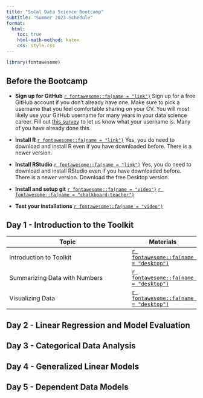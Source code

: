 ```yaml
---
title: "SoCal Data Science Bootcamp"
subtitle: "Summer 2023 Schedule"
format: 
  html:
    toc: true
    html-math-method: katex
    css: style.css
---
```


```r

library(fontawesome)
```

## Before the Bootcamp

- **Sign up for GitHub** [`r fontawesome::fa(name = "link")`](https://github.com) Sign up for a free GitHub account if you don't already have one. Make sure to pick a username that you feel comfortable sharing on your CV. You will most likely use your GitHub username for many years in your data science career. Fill out [this survey](https://forms.gle/URiBx8mzoLt97n6e9) to let us know what your username is. Many of you have already done this.

- **Install R** [`r fontawesome::fa(name = "link")`](https://mirror.las.iastate.edu/CRAN/) Yes, you do need to download and install R even if you have downloaded before. There is a newer version.

- **Install RStudio** [`r fontawesome::fa(name = "link")`](https://posit.co/download/rstudio-desktop/) Yes, you do need to download and install RStudio even if you have downloaded before. There is a newer version. Download the free Desktop version.

- **Install and setup git** [`r fontawesome::fa(name = "video")`]() [`r fontawesome::fa(name = "chalkboard-teacher")`]()

- **Test your installations**  [`r fontawesome::fa(name = "video")`]()


## Day 1 - Introduction to the Toolkit

| Topic                         | Materials |
|-------------------------------|-----------|
| Introduction to Toolkit       |[`r fontawesome::fa(name = "desktop")`]()           |
| Summarizing Data with Numbers |[`r fontawesome::fa(name = "desktop")`]()                    |
| Visualizing Data              |[`r fontawesome::fa(name = "desktop")`]()           |

## Day 2 - Linear Regression and Model Evaluation

<!--

| Topic                         | Materials |
|-------------------------------|-----------|
| Changing Variables       |[`r fontawesome::fa(name = "desktop")`](slides/day02-wrangle-data/02a-changing-variables.html)           |
| Subsetting Data |[`r fontawesome::fa(name = "desktop")`](slides/day02-wrangle-data/02b-subsetting-data.html)                    |
| Joining Data              |[`r fontawesome::fa(name = "desktop")`](slides/day02-wrangle-data/02c-joining-data.html)           |


-->

## Day 3 - Categorical Data Analysis

<!--

| Topic                         | Material |
|-------------------------------|-----------|
| Simple Linear Regression       |[`r fontawesome::fa(name = "desktop")`](slides/day03-regression/03a-simple-linreg.html)           |
| Multiple Linear Regression |[`r fontawesome::fa(name = "desktop")`](slides/day03-regression/03b-multiple-linreg.html)                   |

-->

## Day 4 - Generalized Linear Models

<!--

| Topic                         | Material |
|-------------------------------|-----------|
| Reproducible Workflow       |[`r fontawesome::fa(name = "desktop")`](slides/day04-workflow/04a-reproducible-workflow.html)           |

-->

## Day 5 - Dependent Data Models